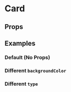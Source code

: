 
<Meta title='Components/Card' component={Card} />

# Card

## Props

<ArgsTable of={Card} />

## Examples

### Default (No Props)

<Canvas>
  <Story name='Default'>
    <Card style={{ height: '100px' }}></Card>
  </Story>
</Canvas>

### Different `backgroundColor`

<Canvas>
  <Story name='Different Background Color'>
    <Card backgroundColor='lime' style={{ height: '100px' }}></Card>
    <Card backgroundColor='red' style={{ height: '100px' }}></Card>
  </Story>
</Canvas>

### Different `type`

<Canvas>
  <Story name='Different Type'>
    <Card
      type='material'
      backgroundColor='red'
      style={{ height: '100px' }}
    ></Card>
    <Card
      type='flat'
      backgroundColor='yellow'
      style={{ height: '100px', marginTop: `4rem` }}
    ></Card>
  </Story>
</Canvas>
